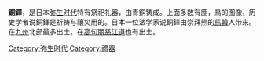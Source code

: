 {{unreferenced|time=2010-09-02T15:26:59+00:00}}
'''銅鐸'''，是日本[[弥生时代|弥生时代]]特有祭祀礼器，由青銅铸成。上面多数有鹿，鳥的图像，历史学者说銅鐸是祈祷与禳災用的。日本一位法学家说銅鐸由崇拜熊的[[馬韓|馬韓]]人带來。在[[九州_(日本)|九州]]北部最多出土。在[[高句丽|高句丽]][[慈江道|慈江道]]也有出土。



{{Authority control}}
[[Category:弥生时代|Category:弥生时代]]
[[Category:禮器|Category:禮器]]